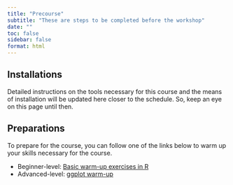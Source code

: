 ```yaml
---
title: "Precourse"
subtitle: "These are steps to be completed before the workshop"
date: ""
toc: false
sidebar: false
format: html
---
```


## Installations

Detailed instructions on the tools necessary for this course and the means of installation will be updated here closer to the schedule. So, keep an eye on this page until then.

## Preparations

To prepare for the course, you can follow one of the links below to warm up your skills necessary for the course.

::: {.callout-tip}
 - Beginner-level: [Basic warm-up exercises in R](https://immuntech.github.io/Bioinformatics_Workshop_ImmTech/Data/2019-10-15/R_exercise_Lokesh.html)
 - Advanced-level: [ggplot warm-up](https://nbisweden.github.io/workshop-data-visualization-r/2210/home_content.html#4_Main_lab)
:::


